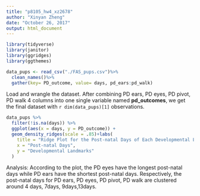 ```yaml
---
title: "p8105_hw4_xz2678"
author: "Xinyan Zheng"
date: "October 26, 2017"
output: html_document
---
```


```r
library(tidyverse)
library(janitor)
library(ggridges)
library(ggthemes)
```

```r
data_pups <- read_csv("./FAS_pups.csv")%>%
  clean_names()%>%
  gather(key= PD_outcome, value= days, pd_ears:pd_walk)
```

Load and wrangle the dataset. After combining PD ears, PD eyes, PD pivot, PD walk 4 columns into one single variable named **pd_outcomes**, we get the final dataset with `r dim(data_pups)[1]` observations. 

```r
data_pups %>% 
  filter(!is.na(days)) %>% 
  ggplot(aes(x = days, y = PD_outcome)) + 
  geom_density_ridges(scale = .85)+labs(
    title = "Ridge Plot for the Post-natal Days of Each Developmental Landmarks ",
    x = "Post-natal Days",
    y = "Developmental Landmarks"
  )
```

Analysis: According to the plot, the PD eyes have the longest post-natal days while PD ears have the shortest post-natal days. Respectively, the post-natal days for PD ears, PD eyes, PD pivot, PD walk are clustered around 4 days, 7days, 9days,13days.
